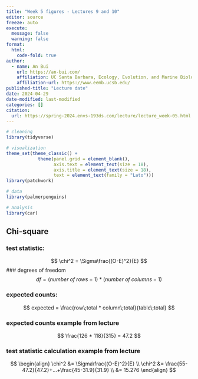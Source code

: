 ```yaml
---
title: "Week 5 figures - Lectures 9 and 10"
editor: source
freeze: auto
execute:
  message: false
  warning: false
format:
  html: 
    code-fold: true
author:
  - name: An Bui
    url: https://an-bui.com/
    affiliation: UC Santa Barbara, Ecology, Evolution, and Marine Biology
    affiliation-url: https://www.eemb.ucsb.edu/
published-title: "Lecture date"
date: 2024-04-29
date-modified: last-modified
categories: []
citation:
  url: https://spring-2024.envs-193ds.com/lecture/lecture_week-05.html
---
```



```r
# cleaning
library(tidyverse)

# visualization
theme_set(theme_classic() +
            theme(panel.grid = element_blank(),
                  axis.text = element_text(size = 18),
                  axis.title = element_text(size = 18),
                  text = element_text(family = "Lato")))
library(patchwork)

# data
library(palmerpenguins)

# analysis
library(car)
```

## Chi-square

### test statistic:

$$
\chi^2 = \Sigma\frac{(O-E)^2}{E}
$$
### degrees of freedom
$$
df = (number\;of\;rows - 1) * (number\;of\;columns - 1)
$$

### expected counts:
$$
expected = \frac{row\;total * column\;total}{table\;total}
$$

### expected counts example from lecture
$$
\frac{126 * 118}{315} = 47.2
$$

### test statistic calculation example from lecture
$$
\begin{align}
\chi^2 &= \Sigma\frac{(O-E)^2}{E} \\
\chi^2 &= \frac{55-47.2}{47.2}+...+\frac{45-31.9}{31.9} \\
&= 15.276
\end{align}
$$